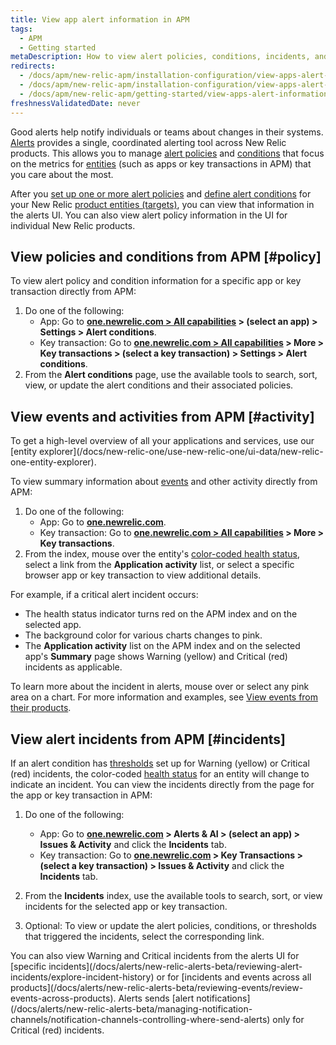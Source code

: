 ```yaml
---
title: View app alert information in APM
tags:
  - APM
  - Getting started
metaDescription: How to view alert policies, conditions, incidents, and other activity and events directly from APM.
redirects:
  - /docs/apm/new-relic-apm/installation-configuration/view-apps-alert-policies-conditions
  - /docs/apm/new-relic-apm/installation-configuration/view-apps-alert-information
  - /docs/apm/new-relic-apm/getting-started/view-apps-alert-information-apm
freshnessValidatedDate: never
---
```


Good alerts help notify individuals or teams about changes in their systems. [Alerts](/docs/alerts/new-relic-alerts-beta/getting-started/new-relic-alerts) provides a single, coordinated alerting tool across New Relic products. This allows you to manage [alert policies](/docs/alerts/new-relic-alerts-beta/getting-started/alerts-glossary#alert-policy) and [conditions](/docs/alerts/new-relic-alerts-beta/getting-started/alerts-glossary#alert-condition) that focus on the metrics for [entities](/docs/alerts/new-relic-alerts-beta/getting-started/alerts-glossary#alert-entity) (such as apps or key transactions in APM) that you care about the most.

After you [set up one or more alert policies](/docs/alerts/new-relic-alerts-beta/configuring-alert-policies/name-or-rename-alert-policy) and [define alert conditions](/docs/alerts/new-relic-alerts-beta/configuring-alert-policies/define-alert-conditions) for your New Relic [product entities (targets)](/docs/alerts/new-relic-alerts-beta/configuring-alert-policies/select-product-targets-alert-condition), you can view that information in the alerts UI. You can also view alert policy information in the UI for individual New Relic products.

## View policies and conditions from APM [#policy]

To view alert policy and condition information for a specific app or key transaction directly from APM:

1. Do one of the following:
   * App: Go to **[one.newrelic.com > All capabilities](https://one.newrelic.com/all-capabilities) > (select an app) > Settings > Alert conditions**.
   * Key transaction: Go to **[one.newrelic.com > All capabilities](https://one.newrelic.com/all-capabilities) > More > Key transactions > (select a key transaction) > Settings > Alert conditions**.
2. From the **Alert conditions** page, use the available tools to search, sort, view, or update the alert conditions and their associated policies.

## View events and activities from APM [#activity]

<Callout variant="tip">
  To get a high-level overview of all your applications and services, use our [entity explorer](/docs/new-relic-one/use-new-relic-one/ui-data/new-relic-one-entity-explorer).
</Callout>

To view summary information about [events](/docs/alerts/new-relic-alerts-beta/getting-started/alerts-glossary#event) and other activity directly from APM:

1. Do one of the following:
   * App: Go to **[one.newrelic.com](https://one.newrelic.com/all-capabilities)**.
   * Key transaction: Go to **[one.newrelic.com > All capabilities](https://one.newrelic.com/all-capabilities) > More > Key transactions**.
2. From the index, mouse over the entity's [color-coded health status](/docs/alerts/new-relic-alerts-beta/getting-started/alerts-glossary#health-status), select a link from the **Application activity** list, or select a specific browser app or key transaction to view additional details.

For example, if a critical alert incident occurs:

* The health status indicator turns red on the APM index and on the selected app.
* The background color for various charts changes to pink.
* The **Application activity** list on the APM index and on the selected app's **Summary** page shows Warning (yellow) and Critical (red) incidents as applicable.

To learn more about the incident in alerts, mouse over or select any pink area on a chart. For more information and examples, see [View events from their products](/docs/alerts/new-relic-alerts-beta/reviewing-events/view-events-their-products).

## View alert incidents from APM [#incidents]

If an alert condition has [thresholds](/docs/alerts/new-relic-alerts-beta/getting-started/alerts-glossary#alert-threshold) set up for Warning (yellow) or Critical (red) incidents, the color-coded [health status](/docs/alerts/new-relic-alerts-beta/getting-started/alerts-glossary#health-status) for an entity will change to indicate an incident. You can view the incidents directly from the page for the app or key transaction in APM:

1. Do one of the following:

   * App: Go to **[one.newrelic.com](https://one.newrelic.com/all-capabilities) > Alerts & AI > (select an app) > Issues & Activity** and click the **Incidents** tab.
   * Key transaction: Go to **[one.newrelic.com](https://one.newrelic.com/all-capabilities) > Key Transactions > (select a key transaction) > Issues & Activity** and click the **Incidents** tab.

2. From the **Incidents** index, use the available tools to search, sort, or view incidents for the selected app or key transaction.
3. Optional: To view or update the alert policies, conditions, or thresholds that triggered the incidents, select the corresponding link.


<Callout variant="tip">
  You can also view Warning and Critical incidents from the alerts UI for [specific incidents](/docs/alerts/new-relic-alerts-beta/reviewing-alert-incidents/explore-incident-history) or for [incidents and events across all products](/docs/alerts/new-relic-alerts-beta/reviewing-events/review-events-across-products). Alerts sends [alert notifications](/docs/alerts/new-relic-alerts-beta/managing-notification-channels/notification-channels-controlling-where-send-alerts) only for Critical (red) incidents.
</Callout>
